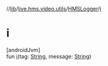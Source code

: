 //[lib](/api-reference/android/v2/home/content)/[live.hms.video.utils](../index)/[HMSLogger](index)/[i](i)

# i

[androidJvm]\
fun [i](i)(tag: [String](https://kotlinlang.org/api/latest/jvm/stdlib/kotlin/-string/index.html), message: [String](https://kotlinlang.org/api/latest/jvm/stdlib/kotlin/-string/index.html))
